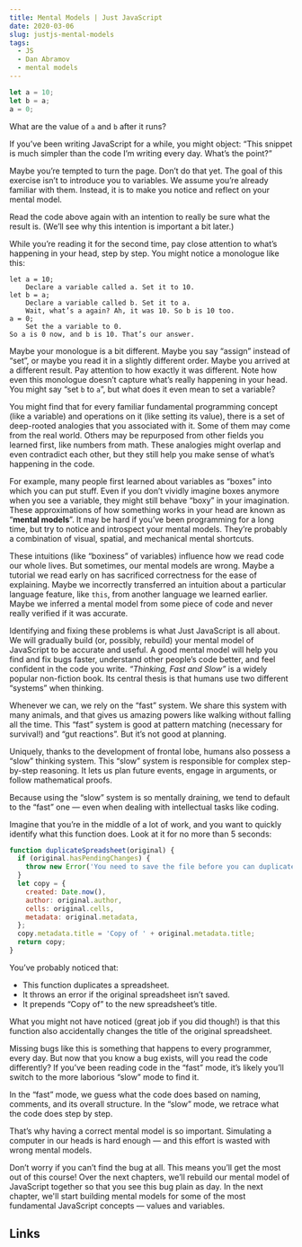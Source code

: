 ```yaml
---
title: Mental Models | Just JavaScript
date: 2020-03-06
slug: justjs-mental-models
tags:
  - JS
  - Dan Abramov
  - mental models
---
```


```js 
let a = 10;
let b = a;
a = 0;
```
What are the value of `a` and `b` after it runs?

If you’ve been writing JavaScript for a while, you might object: “This snippet is much simpler than the code I’m writing every day. What’s the point?”

Maybe you’re tempted to turn the page. Don’t do that yet. The goal of this exercise isn’t to introduce you to variables. We assume you’re already familiar with them. Instead, it is to make you notice and reflect on your mental model.

Read the code above again with an intention to really be sure what the result is. (We’ll see why this intention is important a bit later.)

While you’re reading it for the second time, pay close attention to what’s happening in your head, step by step. You might notice a monologue like this:
```
let a = 10;
    Declare a variable called a. Set it to 10.
let b = a;
    Declare a variable called b. Set it to a.
    Wait, what’s a again? Ah, it was 10. So b is 10 too.
a = 0;
    Set the a variable to 0.
So a is 0 now, and b is 10. That’s our answer.
```

Maybe your monologue is a bit different. Maybe you say “assign” instead of “set”, or maybe you read it in a slightly different order. Maybe you arrived at a different result. Pay attention to how exactly it was different. Note how even this monologue doesn’t capture what’s really happening in your head. You might say “set `b` to `a`”, but what does it even mean to set a variable?

You might find that for every familiar fundamental programming concept (like a variable) and operations on it (like setting its value), there is a set of deep-rooted analogies that you associated with it. Some of them may come from the real world. Others may be repurposed from other fields you learned first, like numbers from math. These analogies might overlap and even contradict each other, but they still help you make sense of what’s happening in the code.

For example, many people first learned about variables as “boxes” into which you can put stuff. Even if you don’t vividly imagine boxes anymore when you see a variable, they might still behave “boxy” in your imagination. These approximations of how something works in your head are known as “**mental models**”. It may be hard if you’ve been programming for a long time, but try to notice and introspect your mental models. They’re probably a combination of visual, spatial, and mechanical mental shortcuts.

These intuitions (like “boxiness” of variables) influence how we read code our whole lives. But sometimes, our mental models are wrong. Maybe a tutorial we read early on has sacrificed correctness for the ease of explaining. Maybe we incorrectly transferred an intuition about a particular language feature, like `this`, from another language we learned earlier. Maybe we inferred a mental model from some piece of code and never really verified if it was accurate.

Identifying and fixing these problems is what Just JavaScript is all about. We will gradually build (or, possibly, rebuild) your mental model of JavaScript to be accurate and useful. A good mental model will help you find and fix bugs faster, understand other people’s code better, and feel confident in the code you write.
*“Thinking, Fast and Slow”* is a widely popular non-fiction book. Its central thesis is that humans use two different “systems” when thinking.

Whenever we can, we rely on the “fast” system. We share this system with many animals, and that gives us amazing powers like walking without falling all the time. This “fast” system is good at pattern matching (necessary for survival!) and “gut reactions”. But it’s not good at planning.

Uniquely, thanks to the development of frontal lobe, humans also possess a “slow” thinking system. This “slow” system is responsible for complex step-by-step reasoning. It lets us plan future events, engage in arguments, or follow mathematical proofs.

Because using the “slow” system is so mentally draining, we tend to default to the “fast” one — even when dealing with intellectual tasks like coding.

Imagine that you’re in the middle of a lot of work, and you want to quickly identify what this function does. Look at it for no more than 5 seconds:
```js
function duplicateSpreadsheet(original) {
  if (original.hasPendingChanges) {
    throw new Error('You need to save the file before you can duplicate it.');
  }
  let copy = {
    created: Date.now(),
    author: original.author,
    cells: original.cells,
    metadata: original.metadata,
  };
  copy.metadata.title = 'Copy of ' + original.metadata.title;
  return copy;
}
```
You’ve probably noticed that:
- This function duplicates a spreadsheet.
- It throws an error if the original spreadsheet isn’t saved.
- It prepends “Copy of” to the new spreadsheet’s title.

What you might not have noticed (great job if you did though!) is that this function also accidentally changes the title of the original spreadsheet.

Missing bugs like this is something that happens to every programmer, every day. But now that you know a bug exists, will you read the code differently? If you’ve been reading code in the “fast” mode, it’s likely you’ll switch to the more laborious “slow” mode to find it.

In the “fast” mode, we guess what the code does based on naming, comments, and its overall structure. In the “slow” mode, we retrace what the code does step by step.

That’s why having a correct mental model is so important. Simulating a computer in our heads is hard enough — and this effort is wasted with wrong mental models.

Don’t worry if you can’t find the bug at all. This means you’ll get the most out of this course! Over the next chapters, we’ll rebuild our mental model of JavaScript together so that you see this bug plain as day.
In the next chapter, we'll start building mental models for some of the most fundamental JavaScript concepts — values and variables.

## Links
